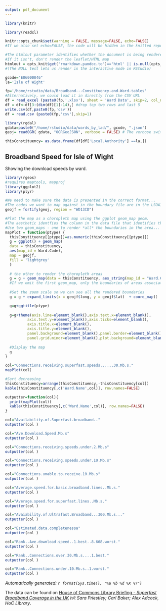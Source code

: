 ```yaml
---
output: pdf_document
---
```

```r
library(knitr)

library(readxl)

knitr::opts_chunk$set(warning = FALSE, message=FALSE, echo=FALSE)
#If we also set echo=FALSE, the code will be hidden in the knitted report

#The htmlout parameter identifies whether the document is being rendered to HTML.
#If it isn't, don't render the leaflet/HTML map
htmlout = opts_knit$get("rmarkdown.pandoc.to")=='html' || is.null(opts_knit$get("rmarkdown.pandoc.to"))
#(The NULL test lets us render in the interactive mode in RStudio)

gcode="E06000046"
la='Isle of Wight'

fp='/home/rstudio/data/Broadband---Constituency-and-Ward-tables'
#Alternatively, we could load it in directly from the CSV URL
df = read_excel (paste0(fp,'.xlsx'), sheet = 'Ward Data', skip=2, col_names=FALSE)
df = df<-df[3:(dim(df)[1]-14),] #drop top two rows and last 5
write.csv(df,paste0(fp,'csv'))
df = read.csv (paste0(fp,'csv'),skip=1)

library(rgdal)
gdata=paste0("/home/rstudio/data/wards_by_lad/", gcode, ".json")
geoj= readOGR( gdata, "OGRGeoJSON", verbose = FALSE) # The verbose switch prevents printing of read diagnostics

thisConstituency= as.data.frame(df[df['Local.Authority'] ==la,])

```
## Broadband Speed for Isle of Wight

Showing the download speeds by ward.


```r
library(rgeos)
#requires maptools, mapproj
library(ggplot2)
library(plyr)

#We need to make sure the data is presented in the correct format...
#The codes we want to map against in the boundary file are in the LSOA11CD column
geojf = fortify(geoj, region = "WD13CD")

#Plot the map as a choropleth map using the ggplot geom_map geom.
#The aesthetic identfies the column in the data file that identifies the boundary area code
#Use two geom_maps - one to render *all* the boundaries in the area...
mapPlot = function(ptype) {
  thisConstituency[[ptype]]=as.numeric(thisConstituency[[ptype]])
  g = ggplot() + geom_map(
  data = thisConstituency,
  aes(map_id = Ward.Code),
  map = geojf,
  fill = 'lightgrey'
  )
  
  # the other to render the choropleth areas
  g = g + geom_map(data = thisConstituency, aes_string(map_id = "Ward.Code", fill = ptype), map = geojf)
  #If we omit the first geom_map, only the boundaries of areas associated with the data file will be plotted
  
  #Set the zoom scale so we can see all the rendered boundaries
  g = g + expand_limits(x = geojf$long, y = geojf$lat)  + coord_map()

  g=g+ggtitle(ptype)
  
  g=g+theme(axis.line=element_blank(),axis.text.x=element_blank(),
          axis.text.y=element_blank(),axis.ticks=element_blank(),
          axis.title.x=element_blank(),
          axis.title.y=element_blank(),
          panel.background=element_blank(),panel.border=element_blank(),panel.grid.major=element_blank(),
          panel.grid.minor=element_blank(),plot.background=element_blank()) + labs(fill="")
  
  #Display the map
  g
}
```


```r
col="Connections.receiving.superfast.speeds......30.Mb.s."
mapPlot(col)

#Sort decreasing
thisConstituency=arrange(thisConstituency,-thisConstituency[col])
kable(thisConstituency[,c('Ward.Name',col)], row.names=FALSE)
```

```r
outputter=function(col){
  print(mapPlot(col))
  kable(thisConstituency[,c('Ward.Name',col)], row.names=FALSE)
}
```

```r
col="Availability.of.Superfast.broadband.."
outputter(col )
```

```r
col="Ave.Download.Speed.Mb.s"
outputter(col )
```

```r
col="Connections.receiving.speeds.under.2.Mb.s"
outputter(col )
```

```r
col="Connections.receiving.speeds.under.10.Mb.s"
outputter(col )
```

```r
col="Connections.unable.to.receive.10.Mb.s"
outputter(col )
```

```r
col="Average.speed.for.basic.broadband.lines..Mb.s."
outputter(col )
```

```r
col="Average.speed.for.superfast.lines..Mb.s."
outputter(col )
```

```r
col="Avaiability.of.Ultrafast.Broadband...300.Mb.s..."
outputter(col )
```

```r
col="Estimated.data.completenessa"
outputter(col )
```

```r
col="Rank..Ave.download.speed..1.best..8.668.worst."
outputter(col )
```

```r
col="Rank..Connections.over.30.Mb.s....1.best."
outputter(col )
```

```r
col="Rank..Connections.under.10.Mb.s..1.worst."
outputter(col )
```

*Automatically generated: `r format(Sys.time(), "%a %b %d %X %Y")`*

The data can be found on  [House of Commons Library Briefing - *Superfast Broadband Coverage in the UK*](http://researchbriefings.parliament.uk/ResearchBriefing/Summary/SN06643#fullreport) *h/t Sara Priestley; Carl Baker; Alex Adcock, HoC Library*.